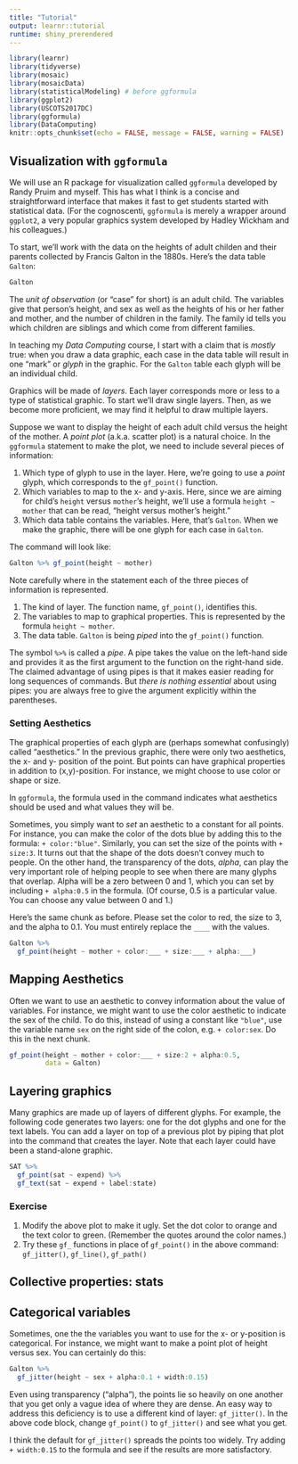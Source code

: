 ```yaml
---
title: "Tutorial"
output: learnr::tutorial
runtime: shiny_prerendered
---
```


```r
library(learnr)
library(tidyverse)
library(mosaic)
library(mosaicData)
library(statisticalModeling) # before ggformula
library(ggplot2)
library(USCOTS2017DC)
library(ggformula)
library(DataComputing)
knitr::opts_chunk$set(echo = FALSE, message = FALSE, warning = FALSE)
```


## Visualization with `ggformula`

We will use an R package for visualization called `ggformula` developed by Randy Pruim and myself. This has what I think is a concise and straightforward interface that makes it fast to get students started with statistical data. (For the cognoscenti, `ggformula` is merely a wrapper around `ggplot2`, a very popular graphics system developed by Hadley Wickham and his colleagues.)

To start, we'll work with the data on the heights of adult childen and their parents collected by Francis Galton in the 1880s. Here's the data table `Galton`:
```r
Galton
```

The *unit of observation* (or "case" for short) is an adult child. The variables give that person's height, and sex as well as the heights of his or her father and mother, and the number of children in the family. The family id tells you which children are siblings and which come from different families.

In teaching my *Data Computing* course, I start with a claim that is *mostly* true: when you draw a data graphic, each case in the data table will result in one "mark" or *glyph* in the graphic. For the `Galton` table each glyph will be an individual child.

Graphics will be made of *layers*. Each layer corresponds more or less to a type of statistical graphic. To start we'll draw single layers. Then, as we become more proficient, we may find it helpful to draw multiple layers.

Suppose we want to display the height of each adult child versus the height of the mother. A *point plot* (a.k.a. scatter plot) is a natural choice. In the `ggformula` statement to make the plot, we need to include several pieces of information:

1. Which type of glyph to use in the layer. Here, we're going to use a *point* glyph, which corresponds to the `gf_point()` function.
2. Which variables to map to the x- and y-axis. Here, since we are aiming for child's `height` versus `mother`'s height, we'll use a formula `height ~ mother` that can be read, "height versus mother's height."
3. Which data table contains the variables. Here, that's `Galton`. When we make the graphic, there will be one glyph for each case in `Galton`.

The command will look like:
```r
Galton %>% gf_point(height ~ mother)
```

Note carefully where in the statement each of the three pieces of information is represented.

1. The kind of layer. The function name, `gf_point()`, identifies this.
2. The variables to map to graphical properties. This is represented by the formula `height ~ mother`.
3. The data table. `Galton` is being *piped* into the `gf_point()` function.

The symbol `%>%` is called a *pipe*. A pipe takes the value on the left-hand side and provides it as the first argument to the function on the right-hand side. The claimed advantage of using pipes is that it makes easier reading for long sequences of commands. But *there is nothing essential* about using pipes: you are always free to give the argument explicitly within the parentheses.

### Setting Aesthetics

The graphical properties of each glyph are (perhaps somewhat confusingly) called "aesthetics." In the previous graphic, there were only two aesthetics, the x- and y- position of the point. But points can have graphical properties in addition to (x,y)-position. For instance, we might choose to use color or shape or size.

In `ggformula`, the formula used in the command indicates what aesthetics should be used and what values they will be.

Sometimes, you simply want to *set* an aesthetic to a constant for all points. For instance, you can make the color of the dots blue by adding this to the formula: `+ color:"blue"`. Similarly, you can set the size of the points with `+ size:3`. It turns out that the shape of the dots doesn't convey much to people. On the other hand, the transparency of the dots, *alpha*, can play the very important role of helping people to see when there are many glyphs that overlap. Alpha will be a zero between 0 and 1, which you can set by including `+ alpha:0.5` in the formula. (Of course, 0.5 is a particular value. You can choose any value between 0 and 1.)

Here's the same chunk as before. Please set the color to red, the size to 3, and the alpha to 0.1. You must entirely replace the `____` with the values.
```r
Galton %>%
  gf_point(height ~ mother + color:___ + size:___ + alpha:___)
```

## Mapping Aesthetics

Often we want to use an aesthetic to convey information about the value of variables. For instance, we might want to use the color aesthetic to indicate the sex of the child. To do this, instead of using a constant like `"blue"`, use the variable name `sex` on the right side of the colon, e.g. `+ color:sex`. Do this in the next chunk.

```r
gf_point(height ~ mother + color:___ + size:2 + alpha:0.5, 
         data = Galton)
```

## Layering graphics

Many graphics are made up of layers of different glyphs. For example, the following code generates two layers: one for the dot glyphs and one for the text labels. You can add a layer on top of a previous plot by piping that plot into the command that creates the layer. Note that each layer could have been a stand-alone graphic.

```r
SAT %>%
  gf_point(sat ~ expend) %>%
  gf_text(sat ~ expend + label:state)
```

### Exercise

1. Modify the above plot to make it ugly. Set the dot color to orange and the text color to green. (Remember the quotes around the color names.)
2. Try these `gf_` functions in place of `gf_point()` in the above command:
`gf_jitter()`, `gf_line()`, `gf_path()`

## Collective properties: stats



## Categorical variables

Sometimes, one the the variables you want to use for the x- or y-position is categorical. For instance, we might want to make a point plot of height versus sex. You can certainly do this:

```r
Galton %>%
  gf_jitter(height ~ sex + alpha:0.1 + width:0.15)
```

Even using transparency ("alpha"), the points lie so heavily on one another that you get only a vague idea of where they are dense. An easy way to address this deficiency is to use a different kind of layer: `gf_jitter()`. In the above code block, change `gf_point()` to `gf_jitter()` and see what you get.

I think the default for `gf_jitter()` spreads the points too widely. Try adding `+ width:0.15` to the formula and see if the results are more satisfactory.


